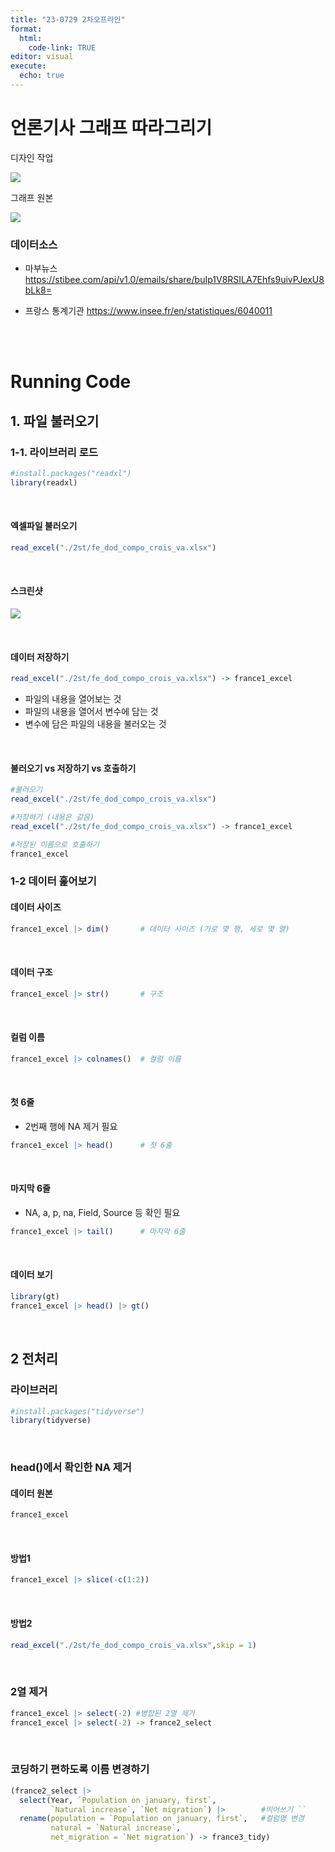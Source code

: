 ```yaml
---
title: "23-0729 2차오프라인"
format: 
  html: 
    code-link: TRUE
editor: visual
execute: 
  echo: true
---
```


# 언론기사 그래프 따라그리기

디자인 작업

![](2st/news_graph.png)

그래프 원본

![](2st/news_graph_r.png)

### 데이터소스

-   마부뉴스<https://stibee.com/api/v1.0/emails/share/buIp1V8RSILA7Ehfs9uivPJexU8bLk8=>

-   프랑스 통계기관 <https://www.insee.fr/en/statistiques/6040011>

<br><br>

# Running Code

## 1. 파일 불러오기

### 1-1. 라이브러리 로드

```r

#install.packages("readxl")
library(readxl)

```

<br>

#### 엑셀파일 불러오기

```r

read_excel("./2st/fe_dod_compo_crois_va.xlsx")

```

<br>

#### 스크린샷

![](2st/excel.png)

<br>

#### 데이터 저장하기

```r

read_excel("./2st/fe_dod_compo_crois_va.xlsx") -> france1_excel

```

-   파일의 내용을 열어보는 것
-   파일의 내용을 열어서 변수에 담는 것
-   변수에 담은 파일의 내용을 불러오는 것

<br>

#### 불러오기 vs 저장하기 vs 호출하기

```r
#불러오기
read_excel("./2st/fe_dod_compo_crois_va.xlsx")

#저장하기 (내용은 같음)
read_excel("./2st/fe_dod_compo_crois_va.xlsx") -> france1_excel

#저장된 이름으로 호출하기
france1_excel
```

### 1-2 데이터 훑어보기

#### 데이터 사이즈

```r

france1_excel |> dim()       # 데이터 사이즈 (가로 몇 행, 세로 몇 열)

```

<br>

#### 데이터 구조

```r
france1_excel |> str()       # 구조

```

<br>

#### 컬럼 이름

```r
france1_excel |> colnames()  # 컬럼 이름

```

<br>

#### 첫 6줄

-   2번째 행에 NA 제거 필요

```r
france1_excel |> head()      # 첫 6줄


```

<br>

#### 마지막 6줄

-   NA, a, p, na, Field, Source 등 확인 필요

```r
france1_excel |> tail()      # 마지막 6줄
```

<br>

#### 데이터 보기

```r
library(gt)
france1_excel |> head() |> gt()

```

<br>

## 2 전처리

### 라이브러리

```r

#install.packages("tidyverse")
library(tidyverse)

```

<br>

### head()에서 확인한 NA 제거

#### 데이터 원본

```r

france1_excel

```

<br>

#### 방법1

```r
france1_excel |> slice(-c(1:2)) 

```

<br>

#### 방법2

```r
read_excel("./2st/fe_dod_compo_crois_va.xlsx",skip = 1)

```

<br>

### 2열 제거

```r

france1_excel |> select(-2) #병합된 2열 제거
france1_excel |> select(-2) -> france2_select

```

<br>

### 코딩하기 편하도록 이름 변경하기

```r
(france2_select |> 
  select(Year, `Population on january, first`,
         `Natural increase`, `Net migration`) |>        #띄어쓰기 ``
  rename(population = `Population on january, first`,   #컬럼명 변경
         natural = `Natural increase`,
         net_migration = `Net migration`) -> france3_tidy)
```
